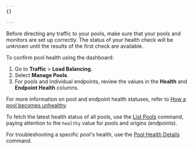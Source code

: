```yaml
---
{}

---
```



Before directing any traffic to your pools, make sure that your pools and monitors are set up correctly. The status of your health check will be *unknown* until the results of the first check are available.

<Tabs> <TabItem label="dashboard">

To confirm pool health using the dashboard:

1. Go to **Traffic** > **Load Balancing**.
2. Select **Manage Pools**.
3. For pools and individual endpoints, review the values in the **Health** and **Endpoint Health** columns.

For more information on pool and endpoint health statuses, refer to [How a pool becomes unhealthy](/load-balancing/understand-basics/health-details/#how-a-pool-becomes-unhealthy).

</TabItem> <TabItem label="api">

To fetch the latest health status of all pools, use the [List Pools](/api/operations/account-load-balancer-pools-list-pools) command, paying attention to the `healthy` value for pools and origins (endpoints).

For troubleshooting a specific pool's health, use the [Pool Health Details](/api/operations/account-load-balancer-pools-pool-health-details) command.

</TabItem> </Tabs>
